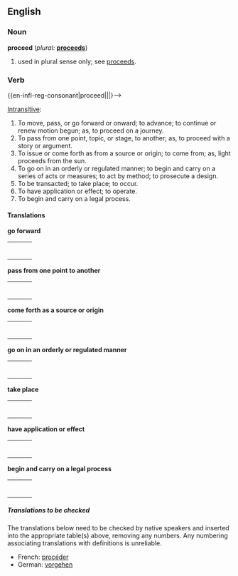 ==English==

===Noun===
'''proceed'''  (''plural:'' '''[[proceeds]]''')
# used in plural sense only; see [[proceeds]].

===Verb===
{{en-infl-reg-consonant|proceed|||}-->

[[Intransitive]]:
# To move, pass, or go forward or onward; to advance; to continue or renew motion begun; as, to proceed on a journey.
# To pass from one point, topic, or stage, to another; as, to proceed with a story or argument.
# To issue or come forth as from a source or origin; to come from; as, light proceeds from the sun.
# To go on in an orderly or regulated manner; to begin and carry on a series of acts or measures; to act by method; to prosecute a design.
# To be transacted; to take place; to occur.
# To have application or effect; to operate.
# To begin and carry on a legal process.

====Translations====

'''go forward'''
{| border=0  width=100%
|-
|bgcolor="#FFFFE0" valign=top width=48%|
{|
<!--Put translations for languages from A to I here-->
|}
| width=1% |
|bgcolor="#FFFFE0" valign=top width=48%|
{|
<!--Put translations for languages from J to Z here-->
|}
|}

'''pass from one point to another'''
{| border=0  width=100%
|-
|bgcolor="#FFFFE0" valign=top width=48%|
{|
<!--Put translations for languages from A to I here-->
|}
| width=1% |
|bgcolor="#FFFFE0" valign=top width=48%|
{|
<!--Put translations for languages from J to Z here-->
|}
|}

'''come forth as a source or origin'''
{| border=0  width=100%
|-
|bgcolor="#FFFFE0" valign=top width=48%|
{|
<!--Put translations for languages from A to I here-->
|}
| width=1% |
|bgcolor="#FFFFE0" valign=top width=48%|
{|
<!--Put translations for languages from J to Z here-->
|}
|}

'''go on in an orderly or regulated manner'''
{| border=0  width=100%
|-
|bgcolor="#FFFFE0" valign=top width=48%|
{|
<!--Put translations for languages from A to I here-->
|}
| width=1% |
|bgcolor="#FFFFE0" valign=top width=48%|
{|
<!--Put translations for languages from J to Z here-->
|}
|}

'''take place'''
{| border=0  width=100%
|-
|bgcolor="#FFFFE0" valign=top width=48%|
{|
<!--Put translations for languages from A to I here-->
|}
| width=1% |
|bgcolor="#FFFFE0" valign=top width=48%|
{|
<!--Put translations for languages from J to Z here-->
|}
|}

'''have application or effect'''
{| border=0  width=100%
|-
|bgcolor="#FFFFE0" valign=top width=48%|
{|
<!--Put translations for languages from A to I here-->
|}
| width=1% |
|bgcolor="#FFFFE0" valign=top width=48%|
{|
<!--Put translations for languages from J to Z here-->
|}
|}

'''begin and carry on a legal process'''
{| border=0  width=100%
|-
|bgcolor="#FFFFE0" valign=top width=48%|
{|
<!--Put translations for languages from A to I here-->
|}
| width=1% |
|bgcolor="#FFFFE0" valign=top width=48%|
{|
<!--Put translations for languages from J to Z here-->
|}
|}

=====Translations to be checked=====
{{checktrans}}
<!--Remove this section once all of the translations below have been moved into the tables above.-->
The translations below need to be checked by native speakers and inserted into the appropriate table(s) above, removing any numbers.  Any numbering associating translations with definitions is unreliable.

*French: [[procéder]]
*German: [[vorgehen]]

{{webster}}